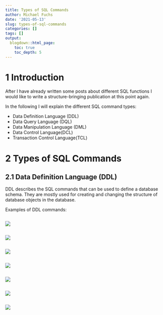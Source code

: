 ```yaml
---
title: Types of SQL Commands
author: Michael Fuchs
date: '2021-05-13'
slug: types-of-sql-commands
categories: []
tags: []
output:
  blogdown::html_page:
    toc: true
    toc_depth: 5
---
```




# 1 Introduction

After I have already written some posts about different SQL functions I would like to write a structure-bringing publication at this point again. 

In the following I will explain the different SQL command types:

+ Data Definition Language (DDL)
+ Data Query Language (DQL) 
+ Data Manipulation Language (DML)
+ Data Control Language(DCL)
+ Transaction Control Language(TCL)


# 2 Types of SQL Commands


## 2.1 Data Definition Language (DDL)

DDL describes the SQL commands that can be used to define a database schema. They are mostly used for creating and changing the structure of database objects in the database. 

Examples of DDL commands:












```r

```

![](/post/2021-05-13-types-of-sql-commands_files/p21p.png)



```r

```

![](/post/2021-05-13-types-of-sql-commands_files/p21p.png)




```r

```

![](/post/2021-05-13-types-of-sql-commands_files/p21p.png)




```r

```

![](/post/2021-05-13-types-of-sql-commands_files/p21p.png)




```r

```

![](/post/2021-05-13-types-of-sql-commands_files/p21p.png)




```r

```

![](/post/2021-05-13-types-of-sql-commands_files/p21p.png)












```r

```

![](/post/2021-05-13-types-of-sql-commands_files/p21p.png)
























